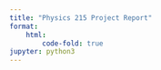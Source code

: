 ```yaml
---
title: "Physics 215 Project Report"
format:
    html:
        code-fold: true
jupyter: python3
---
```


